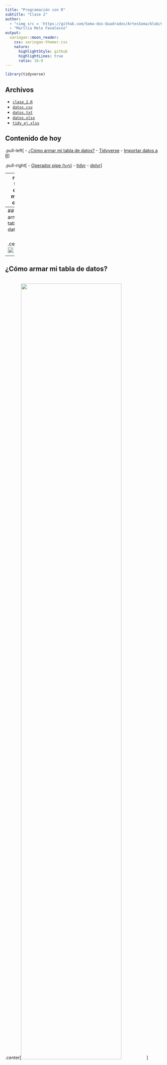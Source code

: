```yaml
---
title: "Programación con R"
subtitle: "Clase 2"
author: 
  - "<img src = 'https://github.com/Soma-dos-Quadrados/ArtesSoma/blob/main/simbolo_smfundo4.png?raw=true' width = '25%'>"
  - "Marília Melo Favalesso"
output:
  xaringan::moon_reader:
    css: xaringan-themer.css
    nature:
      highlightStyle: github
      highlightLines: true
      ratio: 16:9
---
```

```r
library(tidyverse)
```

## Archivos

- [`clase_2.R`](clase_2.R)
- [`datos.csv`](datos.csv)
- [`datos.txt`](datos.txt)
- [`datos.xlsx`](datos.xlsx)
- [`tidy_ej.xlsx`](tidy_ej.xlsx)

## Contenido de hoy

.pull-left[
- [¿Cómo armar mi tabla de datos?](#tabla)
- [Tidyverse](#tidyverse)
- [Importar datos a R](#importar)
]

.pull-right[
- [Operador pipe (`%>%`)](#pipe)
- [tidyr](#tidyr)
- [dplyr](#dplyr)
]

<!--
Para realizar los ejercicios de esta clase, descargue los archivos que están disponibles en el sitio web de 
nuestro curso, clase 2.

El enlace para acceder al site estará en la descripción de este vídeo.
-->
---
name: tabla
class: middle, center

# ¿Cómo armar mi tabla de datos?

---
## ¿Cómo armar mi tabla de datos?

<br>
.center[<img src="figs/17-tabla.png" style="width: 80%;">]

---
## ¿Cómo armar mi tabla de datos?

<br>
.center[<img src="figs/18-tabla2.png" style="width: 80%;">]

---
## ¿Cómo armar mi tabla de datos?

### Resumen

Características principales de un conjunto de datos ordenado:

- cada variable es una columna
- cada observación es una linea
- cada valor está en una celda diferente

.center[<img src="figs/30-tidyverse.png" style="width: 100%;">]

---
## ¿Cómo armar mi tabla de datos?

.pull-left[
<br>
.center[<img src="figs/19-tabla3.png" style="width: 100%;">]
]

.pull-right[
**Descripción de datos:**

- Utilice las hojas de datos de su editor (ex. excel) para almacenar información sobre su tabla.

- En la primera hoja (hoja 1) dejamos nuestra tabla y en las demás (normalmente la hoja 2, pero si es necesario usamos otras) incluimos información sobre nuestra tabla, como a qué se refieren los datos, descripción de cada variable, alguna observación importante y alguna fecha de edición de esta tabla.
]

---
name: tidyverse
class: middle, center

# Tidyverse
### <https://www.tidyverse.org/>

---
## Tidyverse

> El tidyverse es una colección obstinada de 📦 **R** diseñados para la ciencia de datos. Todos los paquetes comparten una filosofía de diseño, una gramática y estructuras de datos subyacentes.

.center[<img src="figs/24-tidyverse.png" style="width: 40%;">]

- Instale el tidyverse completo con:
```r
install.packages("tidyverse")
```

---
## Tidyverse

.center[<img src="figs/25-tidyverse.png" style="width: 100%;">]

---
## Tidyverse

### Tidyverse es una colección de 📦 R 

- [readr](https://readr.tidyverse.org/) - importación de datos

- [tibble](https://tibble.tidyverse.org/) - formato de `data.frame` mejorado

- [tidyr](https://tidyr.tidyverse.org/), [dplyr](https://dplyr.tidyverse.org/)  - manipulación de datos 
</mark> 

- [ggplot2](https://ggplot2.tidyverse.org/) - visualizando de datos

- [purrr](https://purrr.tidyverse.org/) - programación avanzada

- [forcats](https://forcats.tidyverse.org/) - trabajando con factores

- [stringr](https://stringr.tidyverse.org/) - trabajando con cadena de caracteres

---
## Tidyverse

### Tidyverse es una colección de 📦 R 

- <mark>[readr](https://readr.tidyverse.org/) - importación de datos

- <mark>[tibble](https://tibble.tidyverse.org/) - formato de `data.frame` mejorado

- <mark>[tidyr](https://tidyr.tidyverse.org/), [dplyr](https://dplyr.tidyverse.org/)  - manipulación de datos

- <mark>[ggplot2](https://ggplot2.tidyverse.org/) - visualizando de datos

- [purrr](https://purrr.tidyverse.org/) - programación avanzada

- [forcats](https://forcats.tidyverse.org/) - trabajando con factores

- [stringr](https://stringr.tidyverse.org/) - trabajando con cadena de caracteres

---
## Tidyverse

### Flujo de trabajo en ciencia de datos, con **Tidyverse**

.center[<img src="figs/26-tidyverse.png" style="width: 80%;">]

---
## Tidyverse

El creador de **Tidyverse** es Hadley Wickham y hoy en día muchas personas han contribuido a su expansión.

.center[<img src="figs/27-hadley.jpg" style="width: 55%;">

`r icons::icon_style(icons::fontawesome("globe-americas", style = "solid"), fill = "#000000")` <http://hadley.nz/> <br>
 `r icons::icon_style(icons::fontawesome("twitter"), fill = "#000000")` [@hadleywickham](https://twitter.com/hadleywickham)
]
---
## Tidyverse

### R for Data Science

.pull-left[
.center[
<img src="figs/28-tidyverse.png" style="width: 55%;">
]
]
.center[
<br>

"This book will teach you how to do data science with **R**: You’ll learn how to get your data into **R**, get it into the most useful structure, transform it, visualise it and model it. In this book, you will find a practicum of skills for data science. Just as a chemist learns how to clean test tubes and stock a lab, you’ll learn how to clean data and draw plots—and many other things besides. (...)"

<https://r4ds.had.co.nz/>
]

---
## Tidyverse

Instale y cargue el paquete **Tidyverse** en su computadora.

```r
install.packages("tidyverse")
```

<img src="figs/29-tidyverse.jpg" style="width: 35%;">

---
name: importar
class: middle, center

# Importar datos a R

---
## Importar datos a R

> Para su alivio, **no es necesario producir su tabla en R** (como lo hemos hecho hasta ahora). Es posible construir la tabla en Excel y luego importar los datos (de HD a nuestra memoria RAM).

<br>
.center[<img src="figs/21-happy.gif" style="width: 50%;">]
<br>

> La función de importación dependerá del formato en el que se guardó nuestra tabla (.txt, .csv, .xls, .xlsx).

---
## Importar datos a R

### Working directory

- Recuerde que el directorio de trabajo es una 📁 donde **R** lee y guarda archivos.

- Deberá decirle a R dónde están los archivos en los que va a trabajar.

```r
# Aquí incluirá la dirección donde están sus archivos en su computadora.
setwd("C:/Users/mmfav/introduccionalR/clase_2/data")
```

- Deje todos los archivos guardados en esta misma carpeta, esto facilitará su trabajo.

- Tenga en cuenta que la dirección aquí se indica con barras invertidas (`/`), a diferencia de lo que usan algunos sistemas operativos (`\`). Por ejemplo:
  - `r icons::icon_style(icons::fontawesome("windows"), fill = "#000000")`: `C:\Users\mmfav\introduccionalR\clase_2\data`
  - `r icons::icon_style(icons::fontawesome("r-project"), fill = "#000000")`: `C:/Users/mmfav/introduccionalR/clase_2/data`

---
## Importar datos a R

.pull-left[.center[<img src="figs/31-readr.png" style="width: 50%;">

El 📦 **tidyverse** `readr` se usa para importar archivos de texto, como *.txt* o *.csv* a **R**. 

`reader` transforma archivos de texto en **tibbles**.]]

.pull-right[
- `read_csv()`; `read_csv2`: para archivos separados por comas. 
- `read_tsv()`: para archivos separados por tabulaciones.
- `read_delim()`: para archivos separados por un delimitador genérico. El argumento delim `=` indica qué carácter separa cada columna del archivo de texto.
- `read_table()`: para archivos de texto tabulares con columnas separadas por espacios.
- `read_fwf()`: para archivos compactos que deben tener el ancho de cada columna especificado.
- `read_log()`: para archivos de registro estándar.
]

---
## Importar datos a R

.pull-left[.center[<img src="figs/31-readr.png" style="width: 50%;">

El 📦 **tidyverse** `readr` se usa para importar archivos de texto, como *.txt* o *.csv* a **R**. 

`reader` transforma archivos de texto en **tibbles**.]]

.pull-right[
- <mark>`read_csv()`; `read_csv2`: para archivos separados por comas.</mark>  
- `read_tsv()`: para archivos separados por tabulaciones.
-  <mark>`read_delim()`: para archivos separados por un delimitador genérico. El argumento delim `=` indica qué carácter separa cada columna del archivo de texto.</mark> 
- `read_table()`: para archivos de texto tabulares con columnas separadas por espacios.
- `read_fwf()`: para archivos compactos que deben tener el ancho de cada columna especificado.
- `read_log()`: para archivos de registro estándar.
]

---
## Importar datos a R

### readr: `.csv`

- Como ejemplo, usaremos la base de datos que proporcionamos en el repositorio ([datos.csv](datos.csv)).

- La función para leer los datos es: `read_csv2(file = "archivo.csv")`.

```r
datos_csv <- read_csv2(file = "datos.csv", show_col_types = FALSE)
```

<!--- El mensaje devuelto por la función indica qué clase se asignó a cada columna. Tenga en cuenta que el argumento file = representa la ruta al archivo. Si el archivo que se va a leer no está en el directorio de trabajo de su sesión, debe especificar la ruta al archivo. -->

---
## Importar datos a R

### readr: `.txt`

- Como ejemplo, usaremos la base de datos que proporcionamos en el repositorio ([datos.txt](datos.txt)).

- La función para leer los datos es: `read_delim(file = "archivo.txt", delim = "\t")`.

```r
datos_txt <- read_delim(file = "datos.txt", delim = "\t")
```

---
## Importar datos a R

### Exportar datos (`write_ `)

- Para la mayoría de las funciones `read_`, existe una función `write_` correspondiente. 

- Estas funciones sirven para guardar bases en un formato de archivo específico. 

- Debe especificar el objeto a exportar y el nombre del archivo con la extensión.

```r
# archivo .csv
write.csv2(x = objeto, path = "nombre_tabla.csv")

# como un .txt
write_delim(x = objeto, path = "nombre_tabla.txt", delim = "\t")
```

---
## Importar datos a R

.pull-left[
¿Qué pasa si mis datos se guardan como un archivo **excel**?

.center[<img src="figs/32-readxl.png" style="width: 50%;">

El 📦 `readxl` se usa para importar archivos de excel, como *.xslx* o *.xls* a **R**. 

]]

.pull-right[
- Instalar:
```r
install.packages("readxl")
```

- Cargar el paquete:
```r
library(readxl)
```

- Para abrir nuestro [archivo de repositorio (datos.xlsx)](datos.xlsx): `read_xlsx("archivo.xlsx")`

- `readxl` transforma archivos de excel en **tibbles**.

---

- **<mark> <font color = "red"> ¡¡No es parte del tidyverse !! </font></mark> **

---

]

---
## Importar datos a R

### readxl: **.xlsx**

**Ejemplo:**

```r
datos_xlsx <- read_xlsx("datos.xlsx")
datos_xlsx
```

---
## Importar datos a R

.pull-left[.center[

<img src="figs/33-tibble.png" style="width: 60%;">

Un **tibble**, o `tbl_df`, es una reinvención moderna del `data.frame`, manteniendo el tiempo que ha demostrado ser efectivo y descartando lo que no lo es. 


]]

.pull-right[
<br>

---

- Es un formato requerido para usar funciones **tidyverse**.

- Las variables pueden ser de tipo *numérico (int, dbl)*, *carácter (chr)*, *lógicas (lgl)* y *factor (fctr)*

---

- Convertir:

> `data.frame` en `tibble`: 
```r
as_tibble(data)
```

---

]

---
name: pipe
class: middle, center

# Operador pipe (`%>%`)

---
## Operador pipe (`%>%`)

.pull-left[.center[
<img src="figs/34-magrittr.png" style="width: 60%;">

El 📦 `magrittr` ofrece un perador que hace que su código sea más legible: el pipe (`%>%`).
]
]

.pull-right[
La idea del operador pipe (`%>%`) es bastante simple: use el valor resultante de la expresión de la izquierda como primer argumento de la función de la derecha.

**Por ejemplo**:

```r
# suma el vector y luego obtén la √ (sqrt):
x <- 1:10
```
```r
# Sin el pipe:
sqrt(sum(x)) 
```
```r
# Con el pipe:
x %>% sum() %>% sqrt()
```
]

---
## Operador pipe (`%>%`)

<img src="figs/45-yoda.png" style="width: 15%;"> **"Más intuitivo hacerlo un poco"**

.pull-left[
- **SIN** el pipe:
```r
piensas(
  que(
    orden(
      la(
        en(
          codar()
          )
        )
      )
    )
  )
```
]

.pull-right[
- **CON** el pipe:
```r
codar() %>%
  en() %>%
  la() %>%
  orden() %>%
  que() %>%
  piensas()
```

---
**!!** El código no solo es más pequeño, es más intuitivo, la lectura se vuelve mucho más fácil **!!**

---
]

---
name: tidyr
class: middle, center

# tidyr

---
## tidyr 

.pull-left[.center[
<img src="figs/35-tidyr.png" style="width: 60%;">

El objetivo del 📦 `tidyr` es ayudarte a crear datos ordenados.
]
]

.pull-right[
Los datos ordenados son datos donde:
- Cada columna es variable.
- Cada fila es una observación.
- Cada celda es un valor único.

---

Tidyr data describe una forma estándar de almacenar datos que se utiliza siempre que sea posible en **tidyverse**. 

Si se asegura de que sus datos estén ordenados, pasará menos tiempo luchando con las herramientas y más tiempo trabajando en su análisis.

---
]

---
## tidyr 

- Estas son sus principales funciones:

  - `separate()`: separar los caracteres en varias columnas
  - `unite()`: unir datos de varias columnas en una
  - `drop_na()`: eliminar líneas con NA
  - `replace_na()`: reemplazar valores NA
  - `pivot_wider()`: pasa valores de filas a columnas
  - `pivot_longer()`: pasa valores de columnas a filas
<br>

<br>

<br>

---------
> Para ver todas las funciones del paquete, consulte la *cheatsheets*: <https://github.com/rstudio/cheatsheets/blob/master/data-import.pdf>

---------

---
## tidyr 

### **separate()**

.pull-left[
- Muchas veces, una sola variable de columna capturará múltiples variables, o incluso partes de una variable que simplemente no le importa.

.center[
<img src="figs/36-separate.png" style="width: 90%;">
]
]

.pull-right[
- La función `separate()` separa dos o más variables que están concatenadas en la misma columna.

-----

- La sintaxis de la función es:
```r
datos %>%
  separate(
    col = columna_vieja,
    into = c("nueva_columna_1", "nueva_columna_2"),
    sep = c("_") # cómo se separan las variables en la columna (ej. ".", "_")
  )
```
]

---
## tidyr 

### **separate()**

**Por ejemplo**, dividamos la columna "localidad" de la tabla "datos_xlsx" en "ciudad" y "provincia".

```r
datos_xlsx %>%
  separate(
    col = localidad, # la columna vieja
    into = c("ciudad", "provincia"), # las nuevas columnas
    sep = c(" - ") # modo de separación
  ) %>% head()
```


.pull-left[
**Antes**
```r
datos_xlsx %>% kableExtra::kbl() %>%
  kableExtra::kable_styling(bootstrap_options = c("striped", "hover"), font_size = 16) %>%
  kableExtra::column_spec(2, bold = T, background = "#FFCC33") %>% 
  kableExtra::scroll_box(width = "100%", height = "160px")
```
]

.pull-right[
**Despues**
```r
datos_xlsx %>%
  separate(
    col = localidad, # la columna vieja
    into = c("ciudad", "provincia"), # las nuevas columnas
    sep = c(" - ") # modo de separación
  ) %>% 
  kableExtra::kbl() %>%
  kableExtra::kable_styling(bootstrap_options = c("striped", "hover"), font_size = 16) %>%
  kableExtra::column_spec(2:3, bold = T, background = "#FFCC33") %>% 
  kableExtra::scroll_box(width = "100%", height = "160px")
```
]

---
## tidyr 

### **unite()**

.pull-left[
- La operación `unite()` es lo opuesto a `separate()`. 

.center[
<img src="figs/37-united.png" style="width: 90%;">
]

- La función `unite()` une dos variables que están en columnas diferentes.

]

.pull-right[
- Toma dos columnas (variables) y las convierte en una. Se usa ampliamente para ensamblar informes finales o tablas para análisis visual. 

-----

- La sintaxis de la función es:
```r
datos %>%
  unite(
    col = nueva_columna, columnas_para_juntar,
    sep = c("_") # cómo se separan las variables en la columna (ej. ".", "_")
  )
```

]

---
## tidyr 

### **unite()**

**Por ejemplo**, unamos las columnas "zona" y "año".
```r
datos_xlsx %>%
  unite(
    col = "zona_ano", "zona", "ano",
    sep = "_"
  )
```

.pull-left[
**Antes**
```r
datos_xlsx %>% kableExtra::kbl() %>%
  kableExtra::kable_styling(bootstrap_options = c("striped", "hover"), font_size = 16) %>%
  kableExtra::column_spec(3:4, bold = T, background = "#FFCC33") %>% 
  kableExtra::scroll_box(width = "100%", height = "180px")
```
]

.pull-right[
**Despues**
```r
datos_xlsx %>%
  unite(
    col = "zona_ano", "zona", "ano",
    sep = "_"
  ) %>% 
  kableExtra::kbl() %>%
  kableExtra::kable_styling(bootstrap_options = c("striped", "hover"), font_size = 16) %>%
  kableExtra::column_spec(3, bold = T, background = "#FFCC33") %>%
  kableExtra::scroll_box(width = "100%", height = "180px")
```
]

---
## tidyr 

### **replace_na()** y **drop_na()**

.pull-left[
Cuando tenemos datos faltantes en nuestra tabla (NA), podemos reemplazar NA con nuevos valores con la función `replace_na()`,... 

```r
replace_na(
  list(columna_X = valor)
)
```

...o podemos eliminar las filas con valores faltantes con `drop_na()`.

```r
drop_na(
  columna
)
```

]

.pull-right[
.center[
<img src="figs/40-NA.png" style="width: 100%;">
]
]

---
## tidyr 

### **replace_na()**

**Por ejemplo**, podemos reemplazar las filas con el valor faltante en la columna "var_respuesta" por cero (lineas 1, 6 y 20)...

```r
datos_xlsx %>%
  replace_na(list(var_respuesta = 0))
```

.pull-left[
**Antes**
```r
datos_xlsx %>% kableExtra::kbl() %>%
  kableExtra::kable_styling(bootstrap_options = c("striped", "hover"), font_size = 16) %>%
  kableExtra::column_spec(5, background = "#FFCC33") %>% 
  kableExtra::row_spec(c(1,6,20), bold = T) %>%
  kableExtra::scroll_box(width = "100%", height = "200px")
```
]

.pull-right[
**Después**
```r
datos_xlsx %>%
  replace_na(list(var_respuesta = 0)) %>% 
  kableExtra::kbl() %>%
  kableExtra::kable_styling(bootstrap_options = c("striped", "hover"), font_size = 16) %>%
  kableExtra::column_spec(5, background = "#FFCC33") %>% 
  kableExtra::row_spec(c(1,6,20), bold = T) %>%
  kableExtra::scroll_box(width = "100%", height = "200px")
```
]

---
## tidyr 

### **drop_na()** 

...o podemos eliminar las líneas que tiene valores NA.

```r
datos_xlsx %>%
  drop_na(var_respuesta)
```

.pull-left[
**Antes**
```r
datos_xlsx %>% kableExtra::kbl() %>%
  kableExtra::kable_styling(bootstrap_options = c("striped", "hover"), font_size = 16) %>%
  kableExtra::column_spec(5, background = "#FFCC33") %>% 
  kableExtra::row_spec(c(2), background = "#FFCC33") %>%
  kableExtra::scroll_box(width = "100%", height = "220px")
```
]

.pull-right[
**Después**
```r
datos_xlsx %>%
  drop_na(var_respuesta) %>%
  kableExtra::kbl() %>%
  kableExtra::kable_styling(bootstrap_options = c("striped", "hover"), font_size = 16) %>%
  kableExtra::column_spec(5, background = "#FFCC33") %>% 
  kableExtra::row_spec(c(1), bold = T, background = "#FFCC33") %>%
  kableExtra::scroll_box(width = "100%", height = "220px")
```
]
---
## tidyr 

.pull-left[### **pivot_longer()**

- "Alarga" los datos, aumentando el número de filas y disminuyendo el número de columnas.

.center[
<img src="figs/38-piv_longer.png" style="width: 60%;">
]
```r
pivot_longer(
  cols = Columnas_para_pivotar,
  names_to = "nombre_nova_columna",
  values_to = "nombre_col_values"
  )
```
]

.pull-right[### **pivot_wider()**

- Pasa los datos de columnas para filas, aumentando el número de columnas.

.center[
<img src="figs/39-piv_wider.png" style="width: 62%;">
]
```r
  pivot_wider(
    names_from = columna_nombres, 
    values_from = columna_valores
    ) 
```
]

---
## tidyr 

### **pivot_longer()**

.pull-left[
**Por ejemplo**, pasemos los años de la tabla "datos_csv" de las columnas a las filas. Los valores los almacenaremos en una columna llamada 'value'.

```r
datos_csv
```


```r
datos_csv %>%
  kableExtra::kbl() %>%
  kableExtra::kable_styling(bootstrap_options = c("striped", "hover"))

```

]

.pull-right[
```r
datos_csv %>%
  pivot_longer(
    cols = c('2001', '2002', '2003'),
    names_to = "año",
    values_to = "value"
  )
```

```r
datos_csv %>%
  pivot_longer(
    cols = c('2001', '2002', '2003'),
    names_to = "año",
    values_to = "value"
  ) %>%
  kableExtra::kbl() %>%
  kableExtra::kable_styling(bootstrap_options = c("striped", "hover")) %>% 
  kableExtra::scroll_box(width = "100%", height = "230px")
```
]

---
## tidyr 

### **pivot_wider()**

¿Qué pasa si quiero revertir la tabla a su formato original?

```r
datos_csv2 <- datos_csv %>%
  pivot_longer(
    cols = c('2001', '2002', '2003'),
    names_to = "año",
    values_to = "value"
  ) 
```

```r
datos_csv2 %>%
  pivot_wider(
    names_from = año,
    values_from = value
  )
```

```r
datos_csv2 %>%
  pivot_wider(
    names_from = año,
    values_from = value
  ) %>%
  kableExtra::kbl() %>%
  kableExtra::kable_styling(bootstrap_options = c("striped", "hover"))
```

---
name: dplyr
class: middle, center

# dplyr 

---
## dplyr 

.pull-left[
<img src="figs/41-dplyr.png" style="width: 60%;">

El 📦 `dplyr` es lo paquete más útil para realizar la transformación de datos, combinando simplicidad y eficiencia de una manera elegante.
]

.pull-right[
- Los scripts **R** que hacen un uso inteligente de los verbos `dplyr` y las facilidades del operador `pipe` tienden a ser más legibles y organizados sin perder velocidad de ejecución.

---

- Las principales funciones de `dplyr` son:

  - `select()`: seleccionar columnas
  - `arrange()`: ordenar la base de datos
  - `filter()`: filtrar las lineas
  - `mutate()`: crear/modificar columnas
  - `group_by()`: agrupar la base de datos
  - `summarise()`: resume la base
  - `relocate()`: reordenar columnas
  - `left_join()`, `right_join()` y `full_join()`: juntar ≠ bases de datos. 
]

---
## dplyr 

### **select()**

- Usamos para seleccionar columnas.

- Los argumentos son los nombres de las columnas que desea seleccionar.

```r
datos %>%
  select(nombre_col, nombre_col2)
```

- Para eliminar columnas de la base, agregue un "menos" (`-`) antes de la selección.

```r
datos %>%
  select(-nombre_col, -nombre_col2)
```

- También disponemos de otras funciones auxiliares:
  - `starts_with()`: para columnas que comienzan con texto estándar
  - `ends_with()`: para columnas que terminan con texto estándar
  - `contiene()`: para columnas que contienen texto estándar
---
## dplyr 

### **select()**

Seleccionemos las columnas "localidad" y "año" de la tabla "datos_xlsx".

```r
datos_xlsx %>%
  select(localidad, ano)
```


```r
datos_xlsx %>%
  select(localidad, ano) %>%
  kableExtra::kbl() %>%
  kableExtra::kable_styling(bootstrap_options = c("striped", "hover"), font_size = 16) %>% 
  kableExtra::scroll_box(width = "100%", height = "300px")
```

---
## dplyr 

### **select()**

Seleccione todos los datos excepto "ID" y "temperatura".

```r
datos_xlsx %>%
  select(-ID, -temperatura)
```


```r
datos_xlsx %>%
  select(-ID, -temperatura) %>%
  kableExtra::kbl() %>%
  kableExtra::kable_styling(bootstrap_options = c("striped", "hover"), font_size = 16) %>% 
  kableExtra::scroll_box(width = "100%", height = "300px")
```

---
## dplyr 

### **arrange()**

- Para ordenar líneas. 

- Los argumentos son las columnas por las que queremos ordenar las filas.

```r
datos %>% 
  arrange(columna_x)
```

- También podemos ordenar en orden descendente usando la función `desc()`

```r
datos %>% 
  arrange(desc(columna_x))
```

- ¡Y ordena más de una columna al mismo tiempo!

```r
datos %>% 
  arrange(columna_y, desc(columna_x))
```

---
## dplyr 

### **arrange()**

- En el siguiente ejemplo, ordenamos las líneas base en orden ascendente de "response_var".

.pull-left[
**Antes**
```r
datos_xlsx %>% 
  select(ano, var_respuesta)
```

```r
datos_xlsx %>% 
  select(ano, var_respuesta) %>%
  kableExtra::kbl() %>% 
  kableExtra::kable_styling(bootstrap_options = c("striped", "hover"), font_size = 16) %>% 
  kableExtra::scroll_box(width = "100%", height = "255px")
```
]

.pull-right[
**Después**
```r
datos_xlsx %>%
  select(ano, var_respuesta) %>%
  arrange(ano, desc(var_respuesta))
```

```r
datos_xlsx %>%
  select(ano, var_respuesta) %>%
  arrange(ano, desc(var_respuesta)) %>%
  kableExtra::kbl() %>%
  kableExtra::kable_styling(bootstrap_options = c("striped", "hover"), font_size = 16) %>% 
  kableExtra::scroll_box(width = "100%", height = "230px")
```
]

---
## dplyr 

### **filter()**

- Para filtrar valores de una columna base, usamos la función `filter()`.

```r
datos %>% 
  filter(columna < value)
```

- Por ejemplo, podemos seleccionar datos con una "var_respuesta" superior a 50.

```r
datos_xlsx %>%
  filter(var_respuesta > 50)
```

```r
datos_xlsx %>%
  filter(var_respuesta > 50) %>%
  kableExtra::kbl() %>%
  kableExtra::kable_styling(bootstrap_options = c("striped", "hover"), font_size = 16)
```

---
## dplyr 

### **filter()**

- También podemos usar el filtro con caracteres.

```r
datos_xlsx %>%
  filter(zona %in% "urbano")
```


```r
datos_xlsx %>%
  filter(zona %in% "urbano") %>%
  kableExtra::kbl() %>%
  kableExtra::kable_styling(bootstrap_options = c("striped", "hover"), font_size = 16)
```

---
## dplyr 

### **mutate()**

- Para modificar una columna existente o crear una nueva. 

- Aplicaremos una función.

- La regla es que el resultado de la operación devuelve un vector con una longitud igual al número de filas en la base.

```r
datos_xlsx %>%
  mutate(columna = columna + función)
```

- También puede crear/modificar tantas columnas como desee dentro de la misma mutación.

```r
datos_xlsx %>%
  mutate(columna = columna+función, nueva_columna = columna/valor)
```

---
## dplyr 

### **mutate()**

- Por ejemplo, digamos que descubrió un error en su tabla. Agregaste uno individuo más en la columna "var_respuesta" y ahora necesitas quitar ese valor.

```r
datos_xlsx %>%
  mutate(var_respuesta = var_respuesta - 1)
```

```r
datos_xlsx %>%
  mutate(var_respuesta = var_respuesta - 1) %>%
  kableExtra::kbl() %>%
  kableExtra::kable_styling(bootstrap_options = c("striped", "hover"), font_size = 16) %>% 
  kableExtra::scroll_box(width = "100%", height = "270px")
```

---
## dplyr 

### **summarize()**

- Es la técnica de resumir un conjunto de datos utilizando alguna métrica de interés. 

- Media, mediana, varianza, frecuencia, proporción, por ejemplo, son tipos de resumen que aportan información diferente sobre una variable.

```r
datos %>%
  summarize(función(columna))
```

- No vamos a explorar esta función aquí, ya que tendremos una clase solo sobre estadística descriptiva en **R**.

```r
datos_xlsx %>%
  summarize(media = mean(temperatura), na.rm = TRUE)
```

---
## dplyr 

### **relocate()**

- Para reubicar columnas.

- De forma predeterminada, coloca una o más columnas al comienzo de la base.

```r
# Coloque las columnas 5 y 4 al principio de la tabla.
datos %>%
  relocate(columna5, columna4)
```

- Podemos usar los argumentos `.after =` y `.before =` para realizar cambios más complejos.

```r
# Poner la columna 2 después de la columna 4
datos %>%
  relocate(columna2, .after = columna4)
```

```r
# Poner la columna 2 antes de la columna 4
datos %>%
  relocate(columna2, .before = columna4)
```

---
## dplyr 

### **rename()**

- Cambia los nombres de variables individuales (columnas) usando la sintaxis `nuevo_nombre = viejo_nombre`.

```r
datos %>%
  rename(columna_x = columna.x)
```

- Por ejemplo, vamos cambiar el nombre de la columna "localidad" por "municipalidad".

.pull-left[
**Antes**
```r
datos_xlsx %>%
  names()
```
]

.pull-right[
**Después**
```r
datos_xlsx %>%
  rename(municipalidad = localidad) %>%
  names()
```
]

---
## dplyr 

### **left_join()**, **right_join()** y **full_join()**

- Lo usamos para unir dos tablas en una.

```r
# Une la tabla 'datos' a la tabla 'datos2' por 'columna_x'

# Mantiene los elementos de la tabla 'datos' y excluye elementos adicionales de 'datos2'.
datos %>%
  left_join(datos2, 
            by = "columna_x")

# Mantiene los elementos de la tabla 'datos2' y excluye elementos adicionales de 'datos'.
datos %>%
  right_join(datos2, 
            by = "columna_x")

# Mantiene los valores de las dos tablas.
datos %>%
  full_join(datos2, by = "columna_x")

```

---
class: clear, center

## ¡¡Fin de clase!!

.center[<img src="figs/43-fim.jpg" style="width: 80%;">]
---
class: middle

<br>

<br> 

<br> 

### Soma dos quadrados

- `r icons::icon_style(icons::fontawesome("github"), fill = "#000000")` [Soma-Dos-Quadrados/introduccionalR](https://github.com/Soma-dos-Quadrados/introduccionalR)
- `r icons::icon_style(icons::fontawesome("youtube"), fill = "#000000")` [/somaquadrados](https://www.youtube.com/channel/UC8_OHjnszxRiit92ZJlNH4A)
- `r icons::icon_style(icons::fontawesome("twitch"), fill = "#000000")` [/somadosquadrados](https://www.twitch.tv/somaquadrados)
- `r icons::icon_style(icons::fontawesome("twitter"), fill = "#000000")` [@somadosquadrados](https://twitter.com/somaquadrados)


### Marília Melo Favalesso 

- `r icons::icon_style(icons::fontawesome("envelope", style = "solid"), fill = "#000000")` [mariliabioufpr@gmail.com](mariliabioufpr@gmail.com)
- `r icons::icon_style(icons::fontawesome("globe-americas", style = "solid"), fill = "#000000")` [www.mmfava.com](www.mmfava.com)
- `r icons::icon_style(icons::fontawesome("github"), fill = "#000000")` [ /mmfava](https://github.com/mmfava)

